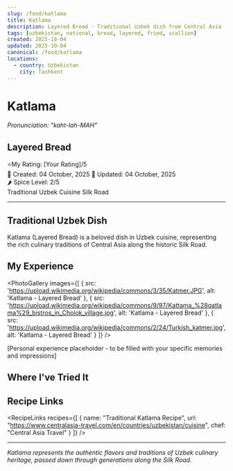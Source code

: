 ```yaml
---
slug: /food/katlama
title: Katlama
description: Layered Bread - Traditional Uzbek dish from Central Asia
tags: [uzbekistan, national, bread, layered, fried, scallion]
created: 2025-10-04
updated: 2025-10-04
canonical: /food/katlama
locations:
  - country: Uzbekistan
    city: Tashkent
---
```



# Katlama
*Pronunciation: "kaht-lah-MAH"*

## Layered Bread

<div className="food-rating">
  <span className="star">⭐</span>My Rating: [Your Rating]/5
</div>

<div className="food-metadata">
  <span className="food-date">📅 Created: 04 October, 2025</span>
  <span className="food-date">🔄 Updated: 04 October, 2025</span>
</div>

<div className="spice-level">
  🌶️ Spice Level: 2/5
</div>

<div className="food-tags">
  <span className="food-tag">Traditional</span>
  <span className="food-tag">Uzbek Cuisine</span>
  <span className="food-tag">Silk Road</span>
</div>

---

## Traditional Uzbek Dish

Katlama (Layered Bread) is a beloved dish in Uzbek cuisine, representing the rich culinary traditions of Central Asia along the historic Silk Road.

## My Experience

<PhotoGallery
  images={[
    { src: 'https://upload.wikimedia.org/wikipedia/commons/3/35/Katmer.JPG', alt: 'Katlama - Layered Bread' },
    { src: 'https://upload.wikimedia.org/wikipedia/commons/9/97/Kattama_%28qatlama%29_bistros_in_Cholok_village.jpg', alt: 'Katlama - Layered Bread' },
    { src: 'https://upload.wikimedia.org/wikipedia/commons/2/24/Turkish_katmer.jpg', alt: 'Katlama - Layered Bread' }
  ]}
/>

[Personal experience placeholder - to be filled with your specific memories and impressions]

## Where I've Tried It

<MapEmbed location="Tashkent, Uzbekistan" description="Traditional preparation across Uzbekistan" />

## Recipe Links

<RecipeLinks
  recipes={[
    {
      name: "Traditional Katlama Recipe",
      url: "https://www.centralasia-travel.com/en/countries/uzbekistan/cuisine",
      chef: "Central Asia Travel"
    }
  ]}
/>

---

*Katlama represents the authentic flavors and traditions of Uzbek culinary heritage, passed down through generations along the Silk Road.*
